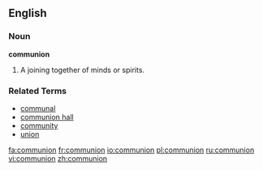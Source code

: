 {{see|Communion}}
==English==

===Noun===
'''communion'''

# A joining together of minds or spirits.

===Related Terms===
*[[communal]]
*[[communion hall]]
*[[community]]
*[[union]]

[[fa:communion]]
[[fr:communion]]
[[io:communion]]
[[pl:communion]]
[[ru:communion]]
[[vi:communion]]
[[zh:communion]]